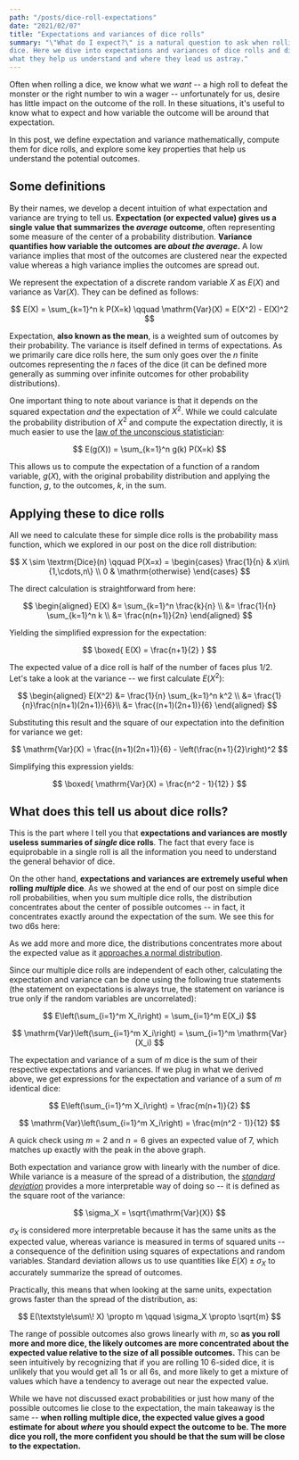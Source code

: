 ```yaml
---
path: "/posts/dice-roll-expectations"
date: "2021/02/07"
title: "Expectations and variances of dice rolls"
summary: "\"What do I expect?\" is a natural question to ask when rolling a
dice. Here we dive into expectations and variances of dice rolls and discuss
what they help us understand and where they lead us astray."
---
```



Often when rolling a dice, we know what we _want_ -- a high roll to defeat
the monster or the right number to win a wager -- unfortunately for us,
desire has little impact on the outcome of the roll. In these situations,
it's useful to know what to expect and how variable the outcome will be
around that expectation.

In this post, we define expectation and variance mathematically, compute 
them for dice rolls, and explore some key properties that help us 
understand the potential outcomes.

## Some definitions

By their names, we develop a decent intuition of what expectation and 
variance are trying to tell us. **Expectation (or expected value) gives us a
single value that summarizes the _average_ outcome**, often representing some
measure of the center of a probability distribution. **Variance quantifies how
variable the outcomes are _about the average_.** A low variance implies that
most of the outcomes are clustered near the expected value whereas a high 
variance implies the outcomes are spread out.

We represent the expectation of a discrete random variable $X$ as $E(X)$ and
variance as $\mathrm{Var}(X)$. They can be defined as follows:

$$
E(X) = \sum_{k=1}^n k P(X=k) \qquad \mathrm{Var}(X) = E(X^2) - E(X)^2
$$

Expectation, **also known as the mean**, is a weighted sum of outcomes by
their probability. The variance is itself defined in terms of expectations. As
we primarily care dice rolls here, the sum only goes over the $n$ finite
outcomes representing the $n$ faces of the dice (it can be defined more
generally as summing over infinite outcomes for other probability
distributions).

One important thing to note about variance is that it depends on the squared
expectation _and_ the expectation of $X^2$. While we could calculate the
probability distribution of $X^2$ and compute the expectation directly, it is
much easier to use the [law of the unconscious
statistician](https://en.wikipedia.org/wiki/Law_of_the_unconscious_statistician):

$$
E(g(X)) = \sum_{k=1}^n g(k) P(X=k)
$$

This allows us to compute the expectation of a function of a random variable,
$g(X)$, with the original probability distribution and applying the function,
$g$, to the outcomes, $k$, in the sum.

## Applying these to dice rolls

All we need to calculate these for simple dice rolls is the probability mass 
function, which we explored in our <Link to="/posts/dice-roll-probability">post on the dice roll distribution</Link>:

$$
X \sim \textrm{Dice}(n) \qquad P(X=x) =
\begin{cases}
	\frac{1}{n} & x\in\{1,\cdots,n\} \\
	0 & \mathrm{otherwise}
\end{cases}
$$

The direct calculation is straightforward from here:

$$
\begin{aligned}
E(X) &= \sum_{k=1}^n \frac{k}{n} \\
&= \frac{1}{n} \sum_{k=1}^n k \\
&= \frac{n(n+1)}{2n}
\end{aligned}
$$

Yielding the simplified expression for the expectation:

$$
\boxed{
E(X) = \frac{n+1}{2}
}
$$

The expected value of a dice roll is half of the number of faces
plus $1/2$. Let's take a look at the variance -- we first calculate
$E(X^2)$:

$$
\begin{aligned}
E(X^2) &= \frac{1}{n} \sum_{k=1}^n k^2 \\
&= \frac{1}{n}\frac{n(n+1)(2n+1)}{6}\\
&= \frac{(n+1)(2n+1)}{6}
\end{aligned}
$$

Substituting this result and the square of our expectation into the 
definition for variance we get:

$$
\mathrm{Var}(X) = \frac{(n+1)(2n+1)}{6} - \left(\frac{n+1}{2}\right)^2
$$

Simplifying this expression yields:

$$
\boxed{
	\mathrm{Var}(X) = \frac{n^2 - 1}{12}
}
$$

## What does this tell us about dice rolls?

This is the part where I tell you that **expectations and variances are 
mostly useless summaries of _single_ dice rolls**. The fact that every 
face is equiprobable in a single roll is all the information you need 
to understand the general behavior of dice.

On the other hand, **expectations and variances are extremely useful 
when rolling _multiple_ dice**. As we showed at the end of 
our <Link to="/posts/dice-roll-probability">post on simple dice roll probabilities</Link>,
when you sum multiple dice rolls, the distribution concentrates
about the center of possible outcomes -- in fact, it concentrates exactly
around the expectation of the sum. We see this for two d6s here:

<VegaWrapper spec={two_dice_vega} />

As we add more and more dice, the distributions concentrates more about the 
expected value as it [approaches a normal
distribution](https://en.wikipedia.org/wiki/Central_limit_theorem). 

Since our multiple dice rolls are independent of each other, calculating 
the expectation and variance can be done using the following true statements (the
statement on expectations is always true, the statement on variance is true
only if the random variables are uncorrelated):

$$
E\left(\sum_{i=1}^m X_i\right) = \sum_{i=1}^m E(X_i)
$$

$$
\mathrm{Var}\left(\sum_{i=1}^m X_i\right) = \sum_{i=1}^m \mathrm{Var}(X_i)
$$

The expectation and variance of a sum of $m$ dice is the sum of their 
respective expectations and variances. If we plug in what we derived above,
we get expressions for the expectation and variance of a sum of $m$
identical dice:

$$
E\left(\sum_{i=1}^m X_i\right) = \frac{m(n+1)}{2}
$$

$$
\mathrm{Var}\left(\sum_{i=1}^m X_i\right) = \frac{m(n^2 - 1)}{12}
$$

A quick check using $m=2$ and $n=6$ gives an expected value of $7$, which
matches up exactly with the peak in the above graph.

Both expectation and variance grow with linearly with the number of dice. 
While variance is a measure of the spread of a distribution, the 
[*standard deviation*](https://en.wikipedia.org/wiki/Standard_deviation)
provides a more interpretable way of doing so -- it is defined as the
square root of the variance:

$$
\sigma_X = \sqrt{\mathrm{Var}(X)}
$$

$\sigma_X$ is considered more interpretable because it has the same units as
the expected value, whereas variance is measured in terms of squared units --
a consequence of the definition using squares of expectations and random 
variables. Standard deviation allows us to use quantities like $E(X) \pm
\sigma_X$ to accurately summarize the spread of outcomes.

Practically, this means that when looking at the same units, expectation grows 
faster than the spread of the distribution, as:

$$
E(\textstyle\sum\! X) \propto m \qquad \sigma_X \propto \sqrt{m}
$$

The range of possible outcomes also grows linearly with $m$, so **as you roll 
more and more dice, the likely outcomes are more concentrated about the
expected value relative to the size of all possible outcomes.** This can be
seen intuitively by recognizing that if you are rolling 10 6-sided dice, it
is unlikely that you would get all 1s or all 6s, and more likely to get a
mixture of values which have a tendency to average out near the expected
value.

While we have not discussed exact probabilities or just how many of the possible
outcomes lie close to the expectation, the main takeaway is the same -- **when 
rolling multiple dice, the expected value gives a good estimate for about _where_
you should expect the outcome to be. The more dice you roll, the more confident 
you should be that the sum will be close to the expectation.** 
